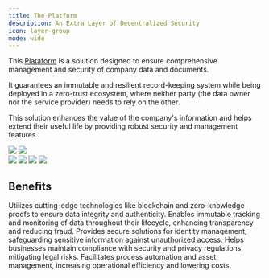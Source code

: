 ```yaml
---
title: The Platform
description: An Extra Layer of Decentralized Security
icon: layer-group
mode: wide
---
```


This [Plataform](https://app.rootkey.ai) is a solution designed to ensure comprehensive management and security of company data and documents.

It guarantees an immutable and resilient record-keeping system while being deployed in a zero-trust ecosystem, where neither party (the data owner nor the service provider) needs to rely on the other.

This solution enhances the value of the company's information and helps extend their useful life by providing robust security and management features.

<Frame>
  <img src="https://www.media.notcybersec.com/docs/platform-black.png"  className="hidden dark:block" style={{ borderRadius: "0.5rem" }}  />
  <img src="https://www.media.notcybersec.com/docs/platform-white.png"  className="dark:hidden " style={{ borderRadius: "0.5rem" }}  />
</Frame>

<br/>

<CardGroup cols={2}>
  <Frame>
    <img src="https://www.media.notcybersec.com/docs/platform-dev-black.png"  className="hidden dark:block" style={{ borderRadius: "0.5rem" }}  />
    <img src="https://www.media.notcybersec.com/docs/platform-dev-white.png"  className="dark:hidden " style={{ borderRadius: "0.5rem" }}  />
  </Frame>

  <Frame>
    <img src="https://www.media.notcybersec.com/docs/platform-apikey-black.png"  className="hidden dark:block" style={{ borderRadius: "0.5rem" }}  />
    <img src="https://www.media.notcybersec.com/docs/platform-apikey-white.png"  className="dark:hidden " style={{ borderRadius: "0.5rem" }}  />
  </Frame>
</CardGroup>

## Benefits

<CardGroup cols={3}>
  <Card title="Advanced Security" icon="layer-group">
    Utilizes cutting-edge technologies like blockchain and zero-knowledge proofs
    to ensure data integrity and authenticity.
  </Card>
  <Card title="Decentralized data Management" icon="layer-group">
    Enables immutable tracking and monitoring of data throughout their
    lifecycle, enhancing transparency and reducing fraud.
  </Card>
  <Card title="Identity Protection" icon="layer-group">
    Provides secure solutions for identity management, safeguarding sensitive
    information against unauthorized access.
  </Card>
</CardGroup>

<CardGroup cols={2}>
  <Card title="Compliance and Regulatory Adherence" icon="layer-group">
    Helps businesses maintain compliance with security and privacy regulations,
    mitigating legal risks.
  </Card>
  <Card title="Operational Efficiency" icon="layer-group">
    Facilitates process automation and asset management, increasing operational
    efficiency and lowering costs.
  </Card>
</CardGroup>
